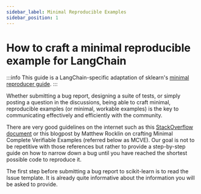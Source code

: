 ```yaml
---
sidebar_label: Minimal Reproducible Examples
sidebar_position: 1
---
```


# How to craft a minimal reproducible example for LangChain

:::info
This guide is a LangChain-specific adaptation of sklearn's [minimal reproducer guide](https://scikit-learn.org/dev/developers/minimal_reproducer.html).
:::

Whether submitting a bug report, designing a suite of tests, or simply posting a question in the discussions, being able to craft minimal, reproducible examples (or minimal, workable examples) is the key to communicating effectively and efficiently with the community.

There are very good guidelines on the internet such as this [StackOverflow document](https://stackoverflow.com/help/minimal-reproducible-example) or this blogpost by Matthew Rocklin on crafting Minimal Complete Verifiable Examples (referred below as MCVE). Our goal is not to be repetitive with those references but rather to provide a step-by-step guide on how to narrow down a bug until you have reached the shortest possible code to reproduce it.

The first step before submitting a bug report to scikit-learn is to read the Issue template. It is already quite informative about the information you will be asked to provide.